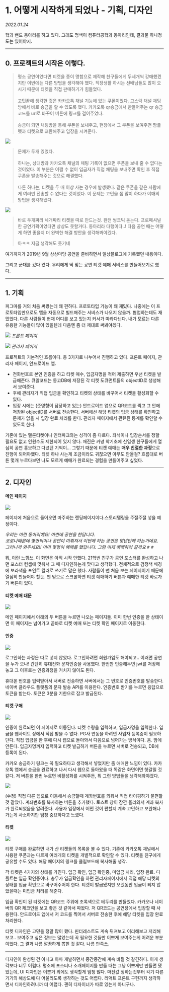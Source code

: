 
# 1. 어떻게 시작하게 되었나 - 기획, 디자인

_2022.01.24_

학과 밴드 동아리를 하고 있다. 그래도 명색이 컴퓨터공학과 동아리인데, 결과물 하나정도는 있어야지.

---

## 0\. 프로젝트의 시작은 이렇다.

> 평소 공연이었다면 티켓을 종이 명함으로 제작해 친구들에게 두세개씩 강매했겠지만 이번에는 다른 방법을 생각해야 했다. 직장생활 하시는 선배님들도 많이 오시기 때문에 티켓을 직접 판매하기가 힘들었다.  
> ​  
> 고민끝에 생각한 것은 카카오톡 채널 기능에 있는 쿠폰이었다. 고스락 채널 채팅방에서 바로 송금을 할 수 있도록 했다. 카카오톡 qr송금에서 만들어주는 qr 송금코드를 url로 바꾸어 버튼에 링크를 걸어주었다.  
> ​  
> 송금이 되면 채팅방을 통해 쿠폰을 보내주고, 현장에서 그 쿠폰을 보여주면 팜플렛과 티켓으로 교환해주고 입장을 시켜준다.

![](https://img1.daumcdn.net/thumb/R1280x0/?scode=mtistory2&fname=https%3A%2F%2Fblog.kakaocdn.net%2Fdn%2FbnBnUQ%2FbtrruofvkqD%2FelaV8lqPUr9qRgN3MBBTf1%2Fimg.png)

> 문제가 두개 있었다.  
> ​  
> 하나는, 상대방과 카카오톡 채널의 채팅 기록이 없으면 쿠폰을 보내 줄 수 없다는 것이었다. 이 부분은 어쩔 수 없이 입금자가 직접 채팅을 보내주면 확인 후 직접 쿠폰을 발송해주는 것으로 해결했다.  
> ​  
> 다른 하나는, 티켓을 두 매 이상 사는 경우에 발생했다. 같은 쿠폰을 같은 사람에게 여러번 전송할 수 없다는 것이었다. 이 문제는 고민을 쫌 많이 하다가 야매의 방법을 생각해냈다.

![](https://img1.daumcdn.net/thumb/R1280x0/?scode=mtistory2&fname=https%3A%2F%2Fblog.kakaocdn.net%2Fdn%2FUIGjd%2FbtrrpnIWdwz%2FVdXae2EAKQ8AbTjoKGbBp0%2Fimg.png)

> 바로 두개짜리 세개짜리 티켓을 따로 만드는것. 완전 씽크빅 돋는다. 프로페셔널한 공연기획이었다면 상상도 못할거다. 동아리라 다행이다..! 다음 공연 때는 어떻게 하면 좋을지 더 완벽한 해결 방안을 생각해봐야겠다.
>
> 아ㅋㅋ 지금 생각해도 웃기네

여기까지가 2019년 9월 상상마당 공연을 준비하면서 일상블로그에 기록했던 내용이다.

그리고 군대를 갔다 왔다. 우리에게 딱 맞는 공연 티켓 예매 서비스를 만들어보기로 했다.

---

## **1\. 기획**

피그마를 거의 처음 써봤는데 꽤 편하다. 프로토타입 기능이 꽤 재밌다. 나중에는 이 프로토타입만으로도 앱을 자동으로 빌드해주는 서비스가 나오지 않을까. 협업하는데도 재밌었다. 다른 사람들이 현재 어디를 보고 있는지 커서가 따라다닌다. 내가 모르는 다른 유용한 기능들이 많이 있을텐데 다음엔 좀 더 제대로 써봐야겠다.

![](https://img1.daumcdn.net/thumb/R1280x0/?scode=mtistory2&fname=https%3A%2F%2Fblog.kakaocdn.net%2Fdn%2FbenNbw%2FbtrrodmI9pP%2Fj5K3gqEIO9qT3n7oquqDf1%2Fimg.png)
_프론트 페이지_

![](https://img1.daumcdn.net/thumb/R1280x0/?scode=mtistory2&fname=https%3A%2F%2Fblog.kakaocdn.net%2Fdn%2F2SdsK%2Fbtrr1na28We%2FcWEcnf1CkVnvsidC44inLk%2Fimg.png)
_관리자 페이지_

프로젝트의 기본적인 흐름이다. 총 3가지로 나누어서 진행하고 있다. 프론트 페이지, 관리자 페이지, 안드로이드 앱.

- 전화번호로 본인 인증을 하고 티켓 매수, 입금자명을 적어 제출하면 우선 티켓을 발급해준다. 큐알코드는 몽고DB에 저장된 각 티켓 도큐먼트들의 objectID로 생성해서 보여준다.
- 후에 관리자가 직접 입금을 확인하고 티켓의 상태를 바꾸어서 티켓을 활성화할 수 있다.
- 입장 시에는 (준영형이 담당하고 있는) 안드로이드 앱으로 QR코드를 찍고 그 안에 저장된 objectID를 서버로 전송한다. 서버에선 해당 티켓의 입금 상태를 확인하고 문제가 없을 시 입장 완료 처리를 한다. 관리자 페이지에서 관련된 통계를 확인할 수 있도록 한다.

기존에 있는 멜론티켓이나 인터파크와는 성격이 좀 다르다. 좌석이나 입장순서를 정할 필요도 없고 인원수도 제한되어 있지 않다. 매진은 커녕 학기초에 신입생 친구들에게 열심히 공연 홍보하고 다녔던 기억이... 그렇기 때문에 티켓 예매는 **매우 친절한 과정**으로 진행이 되어야했다. 티켓 하나 사는게 조금이라도 귀찮으면 아무도 안올걸? 흐름대로 버튼 몇개 누르다보면 나도 모르게 예매가 완료되는 경험을 만들어주고 싶었다.

---

## 2\. 디자인

#### 메인 페이지

![](https://blog.kakaocdn.net/dn/ekEehF/btrrpUfsSD6/IdkgNHvZDaw2OnJqh1CCtk/img.gif)

페이지에 처음으로 들어오면 마주하는 랜딩페이지이다.스토리텔링을 주절주절 넣을 예정이다.

_우리는 이런 동아리에요! 이번에 공연을 한답니다._<br/>
_코로나때문에 몇번씩이나 공연이 미뤄져서 이번에 하는 공연은 몇년만에 하는거에요._<br/>
_그러니까 와주세요!! 이미 몇명이 예매를 했답니다. 그럼 이제 예매하러 갈까요ㅎㅎ_

뭐, 이런 느낌쓰. 이 화면은 아직 시작 안했다. 21학번 친구가 공연 포스터를 완성하고 나면 포스터 컨셉에 맞춰서 그 때 디자인하는게 맞다고 생각했다. 전체적으로 검정색 배경에 보라색을 포인트 컬러로 쓰기로 말은 했다. 사람들이 맨 처음 보는 페이지이기 때문에 열심히 만들어야 할듯. 맨 밑으로 스크롤하면 티켓 예매하기 버튼과 예매한 티켓 바로가기 버튼이 있다.

#### 티켓 예매 대문

![](https://img1.daumcdn.net/thumb/R1280x0/?scode=mtistory2&fname=https%3A%2F%2Fblog.kakaocdn.net%2Fdn%2Fbb6acG%2FbtrrqZtQcMA%2FmouajQqtB5i37K4gQdKXCk%2Fimg.png)

메인 페이지에서 아래의 두 버튼을 누르면 나오는 페이지들. 이미 한번 인증을 한 상태이면 이 페이지는 넘어가고 곧바로 티켓 예매 또는 티켓 확인 페이지로 이동한다.

#### 인증

![](https://img1.daumcdn.net/thumb/R1280x0/?scode=mtistory2&fname=https%3A%2F%2Fblog.kakaocdn.net%2Fdn%2FbVDSna%2Fbtrr1MByHwk%2FEe3DbuajasS5TEkbmyuLNk%2Fimg.png)

로그인하는 과정은 따로 넣지 않았다. 로그인하려면 회원가입도 해야되고.. 이러면 공연을 누가 오나! 간단히 휴대전화 문자인증을 사용했다. 한번만 인증해두면 jwt를 저장해놓고 그 이후로는 인증과정을 거치지 않아도 된다.

휴대폰 번호를 입력받아서 서버로 전송하면 서버에서는 그 번호로 인증번호를 발송한다. 네이버 클라우드 플랫폼의 문자 발송 API를 이용한다. 인증번호 받기를 누르면 응답으로 토큰을 받는다. 토큰은 3분을 기한으로 잡고 발급된다.

#### **티켓 구매**

![](https://img1.daumcdn.net/thumb/R1280x0/?scode=mtistory2&fname=https%3A%2F%2Fblog.kakaocdn.net%2Fdn%2FbDpy0l%2Fbtrr1Mhgzb9%2FYJtg5Fh0VFEITMJorcunXk%2Fimg.png)

인증이 완료되면 이 페이지로 이동된다. 티켓 수량을 입력하고, 입금자명을 입력한다. 입금을 웹사이트 상에서 직접 받을 수 없다. PG사 연동을 하려면 사업자 등록증이 필요하단다. 직접 입금을 한 후에 다시 웹으로 돌아와서 다음으로 넘어가는 방식이다. 음. 맘에 안든다. 입금자명까지 입력하고 티켓 발급하기 버튼을 누르면 서버로 전송되고, DB에 등록이 된다.

카카오 송금하기 링크는 꼭 필요하다고 생각해서 넣었지만 좀 애매한 느낌이 있다. 카카오톡 앱에서 송금을 완료하고 나서 다시 웹으로 돌아왔을 때 똑같은 화면이면 헷갈릴 것 같다. 저 버튼을 한번 누르면 비활성화를 시켜주든, 뭐 그런 방법들을 생각해봐야겠다.

<Img src="https://blog.kakaocdn.net/dn/bbhMMu/btrr2XPXNCM/A6kKRcnflPKTVzQxe5mddK/img.gif" />

(수정) 직접 다른 앱으로 이동해서 송금할때 계좌번호를 외워서 직접 타이핑하기 불편할 것 같았다. 계좌번호를 복사하는 버튼을 추가했다. 토스트 창이 잠깐 올라와서 계좌 복사가 완료되었음을 알려준다. 사용자 입장에서 어떤 것이 편할지 계속 고민하고 보완해나가는게 사소하지만 엄청 중요하다고 느꼈다.

#### 티켓

![](https://img1.daumcdn.net/thumb/R1280x0/?scode=mtistory2&fname=https%3A%2F%2Fblog.kakaocdn.net%2Fdn%2FbBBT39%2FbtrrB5OAVu1%2F29AtEJpCVftZ5eKSRTSz7K%2Fimg.png)

티켓 구매를 완료하면 내가 산 티켓들의 목록을 볼 수 있다. 기존에 카카오톡 채널에서 사용한 쿠폰과는 다르게 여러개의 티켓을 개별적으로 확인할 수 있다. 티켓을 친구에게 공유할 수도 있다. 해당 페이지의 링크를 클립보드에 복사해줄 생각.

각 티켓은 4가지의 상태를 가진다. 입금 확인, 입금 확인중, 미입금 처리, 입장 완료. 디폴트는 입금 확인중이다. 총무가 입금확인을 하면 관리자페이지에서 직접 해당 티켓의 상태를 입금 확인으로 바꾸어주어야 한다. 티켓이 발급됐지만 오랬동안 입금이 되지 않았을때는 미입금 처리를 해준다.

입금 확인이 된 티켓에는 QR코드 주위에 초록색으로 테두리를 만들었다. 카카오나 네이버의 QR 체크인을 보고 좋은 것 같아서 따왔다. 저 QR코드는 공연장에서 입장할 때 사용한다. 안드로이드 앱에서 저 코드를 찍어서 서버로 전송한 후에 해당 티켓을 입장 완료 처리한다.

티켓 디자인은 고민을 정말 많이 했다. 핀터레스트도 계속 뒤져보고 이리해보고 저리해보고.. 보여주고 싶은 정보는 많았는데 꼭 필요한 것들만 이쁘게 보여주는게 어려운 부분이었다. 그 결과 나름 깔끔하게 뽑힌 것 같다. 나름 만족쓰.

---

디자인이 완성된 건 아니고 아마 개발하면서 중간중간에 계속 바뀔 것 같긴하다. 이게 생각보다 너무 어렵다. 평소에 포스터나 소개페이지를 만들 때는 그냥 이쁘게만 만들면 됐었는데, UI 디자인은 이쁜거 외에도 생각할게 엄청 많다. 마진값 정하는것부터 각기 다른 기기의 해상도에 다 어울리도록 생각하는 것도 어렵다. 리액트 프론트 구현까지 생각하면서 디자인하려니까 더 어렵다. 괜히 디자이너가 따로 있는게 아니구나.
